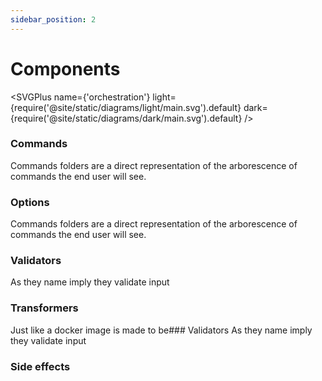```yaml
---
sidebar_position: 2
---
```


# Components

<SVGPlus name={'orchestration'} 
light={require('@site/static/diagrams/light/main.svg').default} 
dark={require('@site/static/diagrams/dark/main.svg').default} 
/>

### Commands
Commands folders are a direct representation of the arborescence of commands the end user will see.

### Options
Commands folders are a direct representation of the arborescence of commands the end user will see.

### Validators
As they name imply they validate input

### Transformers
Just like a docker image is made to be### Validators
As they name imply they validate input

### Side effects